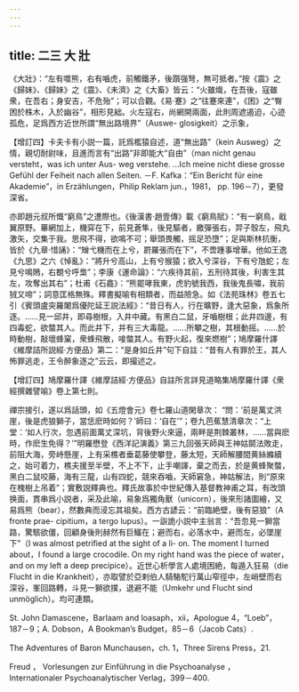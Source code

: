 ```yaml
---
---
---
```

title: 二三 大 壯
---




《大壯》：“左有噬熊，右有嚙虎，前觸鐵矛，後躓强弩，無可抵者。”按《震》之《歸妹》、《歸妹》之《震》、《未濟》之《大畜》皆云：“火雖熾，在吾後，寇雖衆，在吾右；身安吉，不危殆”；可以合觀。《易·蹇》之“往蹇來連”，《困》之“臀困於株木，入於幽谷”，相形見絀。火左寇右，尚網開兩面，此則周遮遏迫，心迹孤危，足爲西方近世所謂“無出路境界”（Auswe- glosigkeit）之示象，

【增訂四】卡夫卡有小説一篇，託爲檻猿自述，道“無出路”（kein Ausweg）之情，親切耐尉味，且進而言有“出路”非即能大“自由”（man nicht genau versteht，was ich unter Aus- weg verstehe. …Ich meine nicht diese grosse Gefühl der Feiheit nach allen Seiten. －F. Kafka：“Ein Bericht für eine Akademie”，in Erzählungen，Philip Reklam jun.，1981， pp. 196－7），更發深省。

亦即趙元叔所慨“窮鳥”之遭際也。《後漢書·趙壹傳》載《窮鳥賦》：“有一窮鳥，戢翼原野。罼網加上，機穽在下，前見蒼隼，後見驅者，繳彈張右，羿子彀左，飛丸激矢，交集于我。思飛不得，欲鳴不可；舉頭畏觸，摇足恐墮”；足與斯林抗衡，皆於《九章·惜誦》：“矰弋機而在上兮，罻羅張而在下”，不啻踵事增華。他如王逸《九思》之六《悼亂》：“將升兮高山，上有兮猴猿；欲入兮深谷，下有兮虺蛇；左見兮鳴鵙，右覩兮呼梟”；李康《運命論》：“六疾待其前，五刑待其後，利害生其左，攻奪出其右”；杜甫《石龕》：“熊罷哮我東，虎豹號我西，我後鬼長嘯，我前狨又啼”；詞意匡格無殊。釋書擬喻有相類者，而益險急。如《法苑珠林》卷五七引《賓頭盧突羅闍爲優陀延王説法經》：“昔日有人，行在曠野，逢大惡象，爲象所逐。……見一邱井，即尋樹根，入井中藏。有黑白二鼠，牙嚙樹根；此井四邊，有四毒蛇，欲螫其人。而此井下，并有三大毒龍。……所攀之樹，其根動摇。……於時動樹，敲壞蜂窠，衆蜂飛散，唼螫其人。有野火起，復來燃樹”；鳩摩羅什譯《維摩詰所説經·方便品》第二：“是身如丘井”句下自註：“昔有人有罪於王，其人怖罪逃走，王令醉象逐之”云云，即撮述之。

【增訂四】鳩摩羅什譯《維摩詰經·方便品》自註所言詳見道略集鳩摩羅什譯《衆經撰雜譬喻》卷上第七則。

禪宗接引，遂以爲話頭，如《五燈會元》卷七羅山道閑章次： “問：‘前是萬丈洪崖，後是虎狼獅子，當恁麽時如何？’師曰：‘自在’”；卷九芭蕉慧清章次：“上堂：‘如人行次，忽遇前面萬丈深坑，背後野火來逼，兩畔是荆棘叢林，……當與麽時，作麽生免得？’”明羅懋登《西洋記演義》第三九回張天師與王神姑鬬法敗走，前阻大海，旁峙懸崖，上有采樵者垂葛藤使攀登，藤太短，天師解腰間黄絲縧續之，始可着力，樵夫援至半壁，不上不下，止手嘲諢，棄之而去，於是黄蜂聚螫，黑白二鼠咬藤，海有三龍，山有四蛇，競來吞嚙，天師窘急，神姑解法，則“原來在槐樹上吊着”；實敷説釋典也。釋氏故事於中世紀傳入基督教神甫之耳，有改頭换面，貫串爲小説者，采及此喻，易象爲獨角獸（unicorn），後來形諸圖繪，又易爲熊（bear），然數典而浸忘其祖矣。西方古諺云：“前臨絶壁，後有惡狼”（A fronte prae- cipitium，a tergo lupus）。一詼詭小説中主翁言：“吾忽見一獅當路，驚駭欲僵，回顧身後則赫然有巨鱷在；避而右，必落水中，避而左，必墜崖下”（I was almost petrified at the sight of a li- on. The moment I turned about，I found a large crocodile. On my right hand was the piece of water，and on my left a deep precipice）。近世心析學言人處境困絶，每遁入狂易（die Flucht in die Krankheit），亦取譬於亞剌伯人騎駱駝行萬山窄徑中，左峭壁而右深谷，峯回路轉，斗見一獅欲撲，退避不能（Umkehr und Flucht sind unmöglich）。均可連類。

St. John Damascene，Barlaam and loasaph，xii，Apologue 4，“Loeb”， 187－9；A. Dobson，A Bookman’s Budget，85－6（Jacob Cats）.

The Adventures of Baron Munchausen，ch. 1，Three Sirens Press，21.

Freud ， Vorlesungen zur Einführung in die Psychoanalyse ， Internationaler Psychoanalytischer Verlag，399－400.
